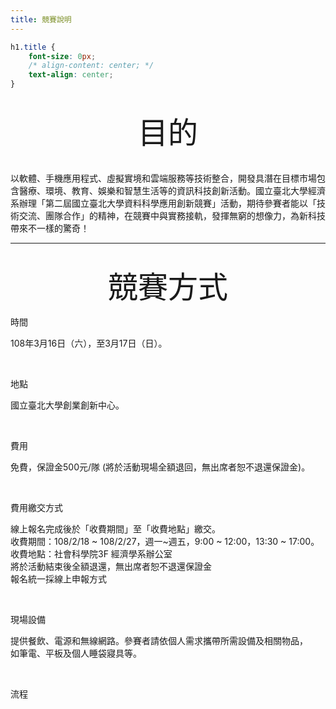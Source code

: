 ```yaml
---
title: 競賽說明
---
```

```css
h1.title {
    font-size: 0px;
    /* align-content: center; */
    text-align: center;
}
```

<br>
<center>
  <font size=38px >目的</font>
</center>


<div class="divborder">

<p class="paragraph">
<br>
以軟體、手機應用程式、虛擬實境和雲端服務等技術整合，開發具潛在目標市場包含醫療、環境、教育、娛樂和智慧生活等的資訊科技創新活動。國立臺北大學經濟系辦理「第二屆國立臺北大學資料科學應用創新競賽」活動，期待參賽者能以「技術交流、團隊合作」的精神，在競賽中與實務接軌，發揮無窮的想像力，為新科技帶來不一樣的驚奇！
</p>

</div>

___

<br>
<center>
  <font size= 38px >競賽方式</font>
</center>


<div class="divborder2">

<font class="highlight">時間 </font>

<p class="paragraph">
108年3月16日（六），至3月17日（日）。
</p>

</br>

<font class="highlight">地點 </font>

<p class="paragraph">
國立臺北大學創業創新中心。
</p>

</br>

<font class="highlight">費用 </font>

<p class="paragraph">
免費，保證金500元/隊 (將於活動現場全額退回，無出席者恕不退還保證金)。
</p>

</br>

<font class="highlight">費用繳交方式</font>

<p class="paragraph">
線上報名完成後於「收費期間」至「收費地點」繳交。 <br>
收費期間：108/2/18 ~ 108/2/27，週一~週五，9:00 ~ 12:00，13:30 ~ 17:00。<br>
收費地點：社會科學院3F 經濟學系辦公室<br>
將於活動結束後全額退還，無出席者恕不退還保證金<br>
報名統一採線上申報方式
</p>

</br>

<font class="highlight">現場設備</font>

<p class="paragraph">
提供餐飲、電源和無線網路。參賽者請依個人需求攜帶所需設備及相關物品， <br>
如筆電、平板及個人睡袋寢具等。
</p>

</br>

<font class="highlight">流程 </font>

</div>



